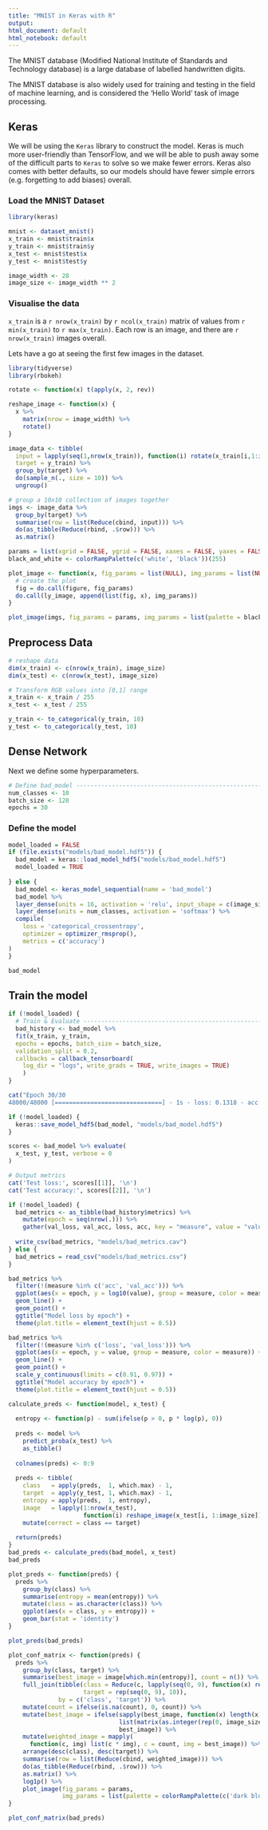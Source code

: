 ```yaml
---
title: "MNIST in Keras with R"
output:
html_document: default
html_notebook: default
---
```

  
The MNIST database (Modified National Institute of Standards and Technology database) is a large database of labelled handwritten digits.

The MNIST database is also widely used for training and testing in the field of machine learning, and is considered the 'Hello World' task of image processing.

## Keras

We will be using the `Keras` library to construct the model. Keras is much more user-friendly than TensorFlow, and we will be able to push away some of the difficult parts to `Keras` to solve so we make fewer errors. Keras also comes with better defaults, so our models should have fewer simple errors (e.g. forgetting to add biases) overall.

### Load the MNIST Dataset

```r
library(keras)

mnist <- dataset_mnist()
x_train <- mnist$train$x
y_train <- mnist$train$y
x_test <- mnist$test$x
y_test <- mnist$test$y

image_width <- 28
image_size <- image_width ** 2
```

### Visualise the data

`x_train` is a `r nrow(x_train)` by `r ncol(x_train)` matrix of values from `r min(x_train)` to `r max(x_train)`. Each row is an image, and there are `r nrow(x_train)` images overall.

Lets have a go at seeing the first few images in the dataset.

```r
library(tidyverse)
library(rbokeh)

rotate <- function(x) t(apply(x, 2, rev))

reshape_image <- function(x) {
  x %>%
    matrix(nrow = image_width) %>%
    rotate()
}

image_data <- tibble(
  input = lapply(seq(1,nrow(x_train)), function(i) rotate(x_train[i,1:image_width, 1:image_width])),
  target = y_train) %>%
  group_by(target) %>%
  do(sample_n(., size = 10)) %>%
  ungroup()

# group a 10x10 collection of images together
imgs <- image_data %>%
  group_by(target) %>%
  summarise(row = list(Reduce(cbind, input))) %>%
  do(as_tibble(Reduce(rbind, .$row))) %>%
  as.matrix()

params = list(xgrid = FALSE, ygrid = FALSE, xaxes = FALSE, yaxes = FALSE, tools = NULL)
black_and_white <- colorRampPalette(c('white', 'black'))(255)

plot_image <- function(x, fig_params = list(NULL), img_params = list(NULL)) {
  # create the plot
  fig = do.call(figure, fig_params)
  do.call(ly_image, append(list(fig, x), img_params))
}

plot_image(imgs, fig_params = params, img_params = list(palette = black_and_white))
```

## Preprocess Data

```r
# reshape data
dim(x_train) <- c(nrow(x_train), image_size)
dim(x_test) <- c(nrow(x_test), image_size)

# Transform RGB values into [0,1] range
x_train <- x_train / 255
x_test <- x_test / 255

y_train <- to_categorical(y_train, 10)
y_test <- to_categorical(y_test, 10)
```

## Dense Network

Next we define some hyperparameters.
```r
# Define bad_model -----------------------------------------------------------
num_classes <- 10
batch_size <- 128
epochs = 30
```

### Define the model
```r
model_loaded = FALSE
if (file.exists("models/bad_model.hdf5")) {
  bad_model = keras::load_model_hdf5("models/bad_model.hdf5")
  model_loaded = TRUE
  
} else {
  bad_model <- keras_model_sequential(name = 'bad_model') 
  bad_model %>% 
  layer_dense(units = 16, activation = 'relu', input_shape = c(image_size)) %>% 
  layer_dense(units = num_classes, activation = 'softmax') %>%
  compile(
    loss = 'categorical_crossentropy',
    optimizer = optimizer_rmsprop(),
    metrics = c('accuracy')
)
}
```

```r
bad_model
```

## Train the model

```r
if (!model_loaded) {
  # Train & Evaluate -------------------------------------------------------
  bad_history <- bad_model %>%
  fit(x_train, y_train, 
  epochs = epochs, batch_size = batch_size, 
  validation_split = 0.2,
  callbacks = callback_tensorboard(
    log_dir = "logs", write_grads = TRUE, write_images = TRUE)
    )
}
```

```r
cat("Epoch 30/30
48000/48000 [==============================] - 1s - loss: 0.1318 - acc: 0.9620 - val_loss: 0.1763 - val_acc: 0.9513")
```


```r
if (!model_loaded) {
  keras::save_model_hdf5(bad_model, "models/bad_model.hdf5")
}
```


```r
scores <- bad_model %>% evaluate(
  x_test, y_test, verbose = 0
)

# Output metrics
cat('Test loss:', scores[[1]], '\n')
cat('Test accuracy:', scores[[2]], '\n')
```

```r
if (!model_loaded) {
  bad_metrics <- as_tibble(bad_history$metrics) %>%
    mutate(epoch = seq(nrow(.))) %>%
    gather(val_loss, val_acc, loss, acc, key = "measure", value = "value")
  
  write_csv(bad_metrics, "models/bad_metrics.cav")
} else {
  bad_metrics = read_csv("models/bad_metrics.csv")
}

bad_metrics %>%
  filter(!(measure %in% c('acc', 'val_acc'))) %>%
  ggplot(aes(x = epoch, y = log10(value), group = measure, color = measure)) +
  geom_line() +
  geom_point() +
  ggtitle("Model loss by epoch") +
  theme(plot.title = element_text(hjust = 0.5))
```

```r
bad_metrics %>%
  filter(!(measure %in% c('loss', 'val_loss'))) %>%
  ggplot(aes(x = epoch, y = value, group = measure, color = measure)) +
  geom_line() +
  geom_point() +
  scale_y_continuous(limits = c(0.91, 0.97)) +
  ggtitle("Model accuracy by epoch") +
  theme(plot.title = element_text(hjust = 0.5))
```

```r
calculate_preds <- function(model, x_test) {
  
  entropy <- function(p) - sum(ifelse(p > 0, p * log(p), 0))
  
  preds <- model %>%
    predict_proba(x_test) %>%
    as_tibble()
  
  colnames(preds) <- 0:9
  
  preds <- tibble(
    class   = apply(preds,  1, which.max) - 1,
    target  = apply(y_test, 1, which.max) - 1,
    entropy = apply(preds,  1, entropy),
    image   = lapply(1:nrow(x_test), 
                     function(i) reshape_image(x_test[i, 1:image_size]))) %>%
    mutate(correct = class == target)
  
  return(preds)
}
bad_preds <- calculate_preds(bad_model, x_test)
bad_preds
```

```r
plot_preds <- function(preds) {
  preds %>%
    group_by(class) %>%
    summarise(entropy = mean(entropy)) %>%
    mutate(class = as.character(class)) %>%
    ggplot(aes(x = class, y = entropy)) +
    geom_bar(stat = 'identity')
}

plot_preds(bad_preds)
```

```r
plot_conf_matrix <- function(preds) {
  preds %>%
    group_by(class, target) %>%
    summarise(best_image = image[which.min(entropy)], count = n()) %>%
    full_join(tibble(class = Reduce(c, lapply(seq(0, 9), function(x) rep(x, 10))),
                     target = rep(seq(0, 9), 10)),
              by = c('class', 'target')) %>%
    mutate(count = ifelse(is.na(count), 0, count)) %>%
    mutate(best_image = ifelse(sapply(best_image, function(x) length(x) == 0), 
                               list(matrix(as.integer(rep(0, image_size)), nrow = image_width)), 
                               best_image)) %>% 
    mutate(weighted_image = mapply(
      function(c, img) list(c * img), c = count, img = best_image)) %>%
    arrange(desc(class), desc(target)) %>%
    summarise(row = list(Reduce(cbind, weighted_image))) %>%
    do(as_tibble(Reduce(rbind, .$row))) %>%
    as.matrix() %>%
    log1p() %>%
    plot_image(fig_params = params, 
               img_params = list(palette = colorRampPalette(c('dark blue', 'green', 'yellow', 'orange', 'dark red'))(100)))
}

plot_conf_matrix(bad_preds)
```





























